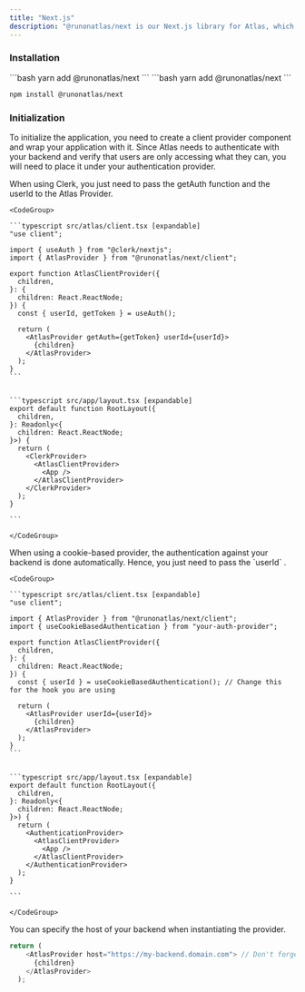 ```yaml
---
title: "Next.js"
description: "@runonatlas/next is our Next.js library for Atlas, which provides all the components, hooks and backend resources you need."
---
```


### Installation

<Tabs>
  <Tab title="npm">
    
  </Tab>
  <Tab title="pnpm">
    ```bash
    yarn add @runonatlas/next
    ```
  </Tab>
  <Tab title="yarn">
    ```bash
    yarn add @runonatlas/next
    ```
  </Tab>
</Tabs>

```bash
npm install @runonatlas/next
```

### Initialization

To initialize the application, you need to create a client provider component and wrap your application with it. Since Atlas needs to authenticate with your backend and verify that users are only accessing what they can, you will need to place it under your authentication provider.

<Tabs>
  <Tab title="Using Clerk">
    When using Clerk, you just need to pass the getAuth function and the userId to the Atlas Provider.

    <CodeGroup>

    ```typescript src/atlas/client.tsx [expandable]
    "use client";
    
    import { useAuth } from "@clerk/nextjs";
    import { AtlasProvider } from "@runonatlas/next/client";
    
    export function AtlasClientProvider({
      children,
    }: {
      children: React.ReactNode;
    }) {
      const { userId, getToken } = useAuth();
    
      return (
        <AtlasProvider getAuth={getToken} userId={userId}>
          {children}
        </AtlasProvider>
      );
    }
    ```

    
    ```typescript src/app/layout.tsx [expandable]
    export default function RootLayout({
      children,
    }: Readonly<{
      children: React.ReactNode;
    }>) {
      return (
        <ClerkProvider>
          <AtlasClientProvider>
    		<App />
          </AtlasClientProvider>
        </ClerkProvider>
      );
    }
    
    ```

    </CodeGroup>
  </Tab>
  <Tab title="Using a cookie-based provider">
    When using a cookie-based provider, the authentication against your backend is done automatically. Hence, you just need to pass the `userId` .

    <CodeGroup>

    ```typescript src/atlas/client.tsx [expandable]
    "use client";
    
    import { AtlasProvider } from "@runonatlas/next/client";
    import { useCookieBasedAuthentication } from "your-auth-provider";
    
    export function AtlasClientProvider({
      children,
    }: {
      children: React.ReactNode;
    }) {
      const { userId } = useCookieBasedAuthentication(); // Change this for the hook you are using
    
      return (
        <AtlasProvider userId={userId}>
          {children}
        </AtlasProvider>
      );
    }
    ```

    
    ```typescript src/app/layout.tsx [expandable]
    export default function RootLayout({
      children,
    }: Readonly<{
      children: React.ReactNode;
    }>) {
      return (
        <AuthenticationProvider>
          <AtlasClientProvider>
    		<App />
          </AtlasClientProvider>
        </AuthenticationProvider>
      );
    }
    
    ```

    </CodeGroup>
  </Tab>
</Tabs>

<Accordion title="Using a different host for your backend?" icon="server">
  You can specify the host of your backend when instantiating the provider.

  ```typescript
  return (
      <AtlasProvider host="https://my-backend.domain.com"> // Don't forget the other props!
        {children}
      </AtlasProvider>
    );
  ```
</Accordion>